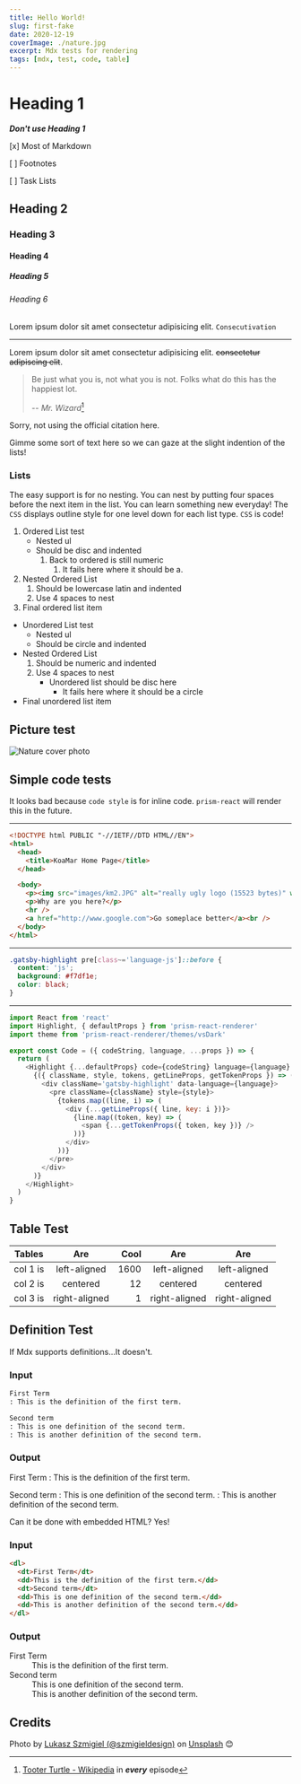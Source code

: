 ```yaml
---
title: Hello World!
slug: first-fake
date: 2020-12-19
coverImage: ./nature.jpg
excerpt: Mdx tests for rendering
tags: [mdx, test, code, table]
---
```


# Heading 1

**_Don't use Heading 1_**

[x] Most of Markdown

[ ] Footnotes

[ ] Task Lists

## Heading 2

### Heading 3

#### Heading 4

##### Heading 5

###### Heading 6

Lorem ipsum dolor sit amet consectetur adipisicing elit. `Consecutivation`

---

Lorem ipsum dolor sit amet consectetur adipisicing elit. ~~consectetur adipiscing elit~~.

> Be just what you is, not what you is not. Folks what do this has the happiest lot.
>
> -- <cite>Mr. Wizard</cite>[^1]

Sorry, not using the official citation here.

[^1]: [Tooter Turtle - Wikipedia](https://en.wikipedia.org/wiki/Tooter_Turtle) in **_every_** episode

Gimme some sort of text here so we can gaze at the slight indention of the lists!

### Lists

The easy support is for no nesting. You can nest by putting four spaces before the next item in the list. You can learn something new everyday! The `CSS` displays outline style for one level down for each list type. `CSS` is code!

1. Ordered List test
   - Nested ul
   - Should be disc and indented
     1. Back to ordered is still numeric
        1. It fails here where it should be a.
2. Nested Ordered List
   1. Should be lowercase latin and indented
   2. Use 4 spaces to nest
3. Final ordered list item

- Unordered List test
  - Nested ul
  - Should be circle and indented
- Nested Ordered List
  1. Should be numeric and indented
  2. Use 4 spaces to nest
     - Unordered list should be disc here
       - It fails here where it should be a circle
- Final unordered list item

## Picture test

![Nature cover photo](./nature.jpg)

## Simple code tests

It looks bad because `code style` is for inline code. `prism-react` will render this in the future.

---

```html
<!DOCTYPE html PUBLIC "-//IETF//DTD HTML//EN">
<html>
  <head>
    <title>KoaMar Home Page</title>
  </head>

  <body>
    <p><img src="images/km2.JPG" alt="really ugly logo (15523 bytes)" width="269" height="59" /></p>
    <p>Why are you here?</p>
    <hr />
    <a href="http://www.google.com">Go someplace better</a><br />
  </body>
</html>
```

---

```css
.gatsby-highlight pre[class~='language-js']::before {
  content: 'js';
  background: #f7df1e;
  color: black;
}
```

---

```js
import React from 'react'
import Highlight, { defaultProps } from 'prism-react-renderer'
import theme from 'prism-react-renderer/themes/vsDark'

export const Code = ({ codeString, language, ...props }) => {
  return (
    <Highlight {...defaultProps} code={codeString} language={language} theme={theme}>
      {({ className, style, tokens, getLineProps, getTokenProps }) => (
        <div className='gatsby-highlight' data-language={language}>
          <pre className={className} style={style}>
            {tokens.map((line, i) => (
              <div {...getLineProps({ line, key: i })}>
                {line.map((token, key) => (
                  <span {...getTokenProps({ token, key })} />
                ))}
              </div>
            ))}
          </pre>
        </div>
      )}
    </Highlight>
  )
}
```

## Table Test

| Tables   |      Are      | Cool |      Are      |      Are      |
| -------- | :-----------: | ---: | :-----------: | :-----------: |
| col 1 is | left-aligned  | 1600 | left-aligned  | left-aligned  |
| col 2 is |   centered    |   12 |   centered    |   centered    |
| col 3 is | right-aligned |    1 | right-aligned | right-aligned |

## Definition Test

If Mdx supports definitions...It doesn't.

### Input

```md
First Term
: This is the definition of the first term.

Second term
: This is one definition of the second term.
: This is another definition of the second term.
```

### Output

First Term
: This is the definition of the first term.

Second term
: This is one definition of the second term.
: This is another definition of the second term.

Can it be done with embedded HTML? Yes!

### Input

```html
<dl>
  <dt>First Term</dt>
  <dd>This is the definition of the first term.</dd>
  <dt>Second term</dt>
  <dd>This is one definition of the second term.</dd>
  <dd>This is another definition of the second term.</dd>
</dl>
```

### Output

<dl>
  <dt>First Term</dt>
  <dd>This is the definition of the first term.</dd>
  <dt>Second term</dt>
  <dd>This is one definition of the second term.</dd>
  <dd>This is another definition of the second term.</dd>
</dl>

## Credits

Photo by [Lukasz Szmigiel (@szmigieldesign)](https://unsplash.com/@szmigieldesign?utm_source=unsplash&utm_medium=referral&utm_content=creditCopyText)
on [Unsplash](https://unsplash.com/s/photos/nature?utm_source=unsplash&utm_medium=referral&utm_content=creditCopyText") 😊
